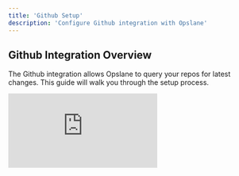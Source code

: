 ```yaml
---
title: 'Github Setup'
description: 'Configure Github integration with Opslane'
---
```


## Github Integration Overview

The Github integration allows Opslane to query your repos for latest changes. This guide will walk you through the setup process.

<div className="relative" style={{ paddingBottom: "55.625%" }}>
 <iframe
   src="https://www.loom.com/embed/841f5d2331ce46138cc89cf471a08bb8?sid=a6728559-dc1f-477e-853d-b52078ad6936"
   frameBorder="0"
   allowFullScreen
   className="absolute top-0 left-0 w-full h-full"
 />
</div>

